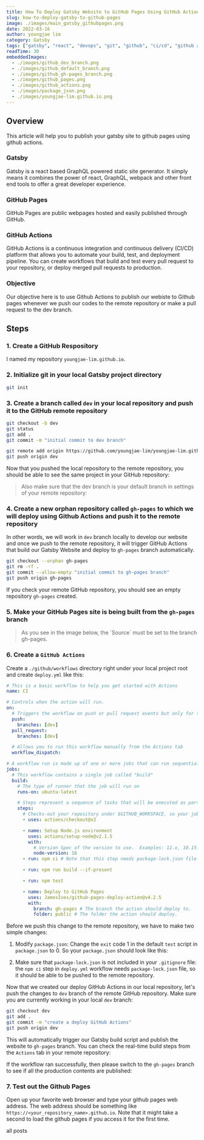 ```yaml
---
title: How To Deploy Gatsby Website to GitHub Pages Using GitHub Actions 
slug: how-to-deploy-gatsby-to-github-pages
image: ./images/main_gatsby_githubpages.png
date: 2022-03-16
author: youngjae lim
category: Gatsby 
tags: ["gatsby", "react", "devops", "git", "github", "ci/cd", "github actions"]
readTime: 30
embeddedImages:
  - ./images/github_dev_branch.png
  - ./images/github_default_branch.png
  - ./images/github_gh-pages_branch.png
  - ./images/github_pages.png
  - ./images/github_actions.png
  - ./images/package_json.png
  - ./images/youngjae-lim.github.io.png
---
```



## Overview

This article will help you to publish your gatsby site to github pages using github actions.

### Gatsby

Gatsby is a react based GraphQL powered static site generator. It simply means it combines the power of react, GraphQL, webpack and other front end tools to offer a great developer experience.

### GitHub Pages

GitHub Pages are public webpages hosted and easily published through GitHub.


### GitHub Actions

GitHub Actions is a continuous integration and continuous delivery (CI/CD) platform that allows you to automate your build, test, and deployment pipeline. You can create workflows that build and test every pull request to your repository, or deploy merged pull requests to production.

### Objective

Our objective here is to use Github Actions to publish our webiste to Github pages whenever we push our codes to the remote repository or make a pull request to the dev branch.

## Steps

### 1. Create a GitHub Respository

  I named my repository `youngjae-lim.github.io`.


### 2. Initialize git in your local Gatsby project directory

  ```bash
  git init
  ```

### 3. Create a branch called `dev` in your local repository and push it to the GitHub remote repository


  ```bash
  git checkout -b dev
  git status
  git add .
  git commit -m "initial commit to dev branch"

  git remote add origin https://github.com/youngjae-lim/youngjae-lim.github.io 
  git push origin dev 
  ```

  Now that you pushed the local repository to the remote repository, you should be able to see the same project in your GitHub repository:

  <GatsbyImage image={getImage(props.embeddedImages[0])} alt="github dev branch" />

  <blockquote display="warning">  
  Also make sure that the dev branch is your default branch in settings of your remote repository:
  </blockquote>
  
  <GatsbyImage image={getImage(props.embeddedImages[1])} alt="github default branch" />


### 4. Create a new orphan repository called `gh-pages` to which we will deploy using Github Actions and push it to the remote repository

  In other words, we will work in `dev` branch locally to develop our website and once we push to the remote repository, it will trigger GitHub Actions that build our Gatsby Website and deploy to `gh-pages` branch automatically. 
 
  ```bash
  git checkout --orphan gh-pages
  git rm -rf .
  git commit --allow-empty "initial commit to gh-pages branch"
  git push origin gh-pages
  ```

  If you check your remote GitHub repository, you should see an empty repository `gh-pages` created.

### 5. Make your GitHub Pages site is being built from the `gh-pages` branch

  <blockquote display="warning">  
  As you see in the image below, the `Source` must be set to the branch gh-pages.
  </blockquote>

  <GatsbyImage image={getImage(props.embeddedImages[3])} alt="github default branch for github pages" />

### 6. Create a `GitHub Actions`

  Create a `./github/workflows` directory right under your local project root and create `deploy.yml` like this:

  ```yml file=./github/workflows/deploy.yml highlights=32,36
  # This is a basic workflow to help you get started with Actions
  name: CI

  # Controls when the action will run.
  on:
    # Triggers the workflow on push or pull request events but only for the dev branch
    push:
      branches: [dev]
    pull_request:
      branches: [dev]

    # Allows you to run this workflow manually from the Actions tab
    workflow_dispatch:

  # A workflow run is made up of one or more jobs that can run sequentially or in parallel
  jobs:
    # This workflow contains a single job called "build"
    build:
      # The type of runner that the job will run on
      runs-on: ubuntu-latest

      # Steps represent a sequence of tasks that will be executed as part of the job
      steps:
        # Checks-out your repository under $GITHUB_WORKSPACE, so your job can access it
        - uses: actions/checkout@v2

        - name: Setup Node.js environment
          uses: actions/setup-node@v2.1.5
          with:
            # Version Spec of the version to use.  Examples: 12.x, 10.15.1, >=10.15.0
            node-version: 16
        - run: npm ci # Note that this step needs package-lock.json file

        - run: npm run build --if-present

        - run: npm test

        - name: Deploy to GitHub Pages
          uses: JamesIves/github-pages-deploy-action@v4.2.5
          with:
            branch: gh-pages # The branch the action should deploy to.
            folder: public # The folder the action should deploy.
  ```

  Before we push this change to the remote repository, we have to make two simple changes:
  1. Modify `package.json`: 
  Change the `exit` code 1 in the default `test` script in `package.json` to 0. So your `package.json` should look like this:

  <GatsbyImage image={getImage(props.embeddedImages[5])} alt="package.json" />

  2. Make sure that `package-lock.json` is not included in your `.gitignore` file: the `npm ci` step in `deploy.yml` workflow needs `package-lock.json` file, so it should be able to be pushed to the remote repository. 

  
Now that we created our deploy GitHub Actions in our local repository, let's push the changes to `dev` branch of the remote GitHub repository. Make sure you are currently working in your local `dev` branch:

  ```bash
  git checkout dev
  git add .
  git commit -m "create a deploy GitHub Actions"
  git push origin dev
  ```

  This will automatically trigger our Gatsby build script and publish the website to `gh-pages` branch. You can check the real-time build steps from the `Actions` tab in your remote repository:

  <GatsbyImage image={getImage(props.embeddedImages[4])} alt="github actions" />

  If the workflow ran successfully, then please switch to the `gh-pages` branch to see if all the production contents are published:
  
  <GatsbyImage image={getImage(props.embeddedImages[2])} alt="github gh-pages branch" />

### 7. Test out the Github Pages

Open up your favorite web browser and type your github pages web address. The web address should be something like `https://<your_repository_name>.github.io`. Note that it might take a second to load the github pages if you access it for the first time. 
  
  <GatsbyImage image={getImage(props.embeddedImages[6])} alt="github gh-pages branch" />

<Link to='/posts' className='btn center-btn'>
  all posts
</Link>
